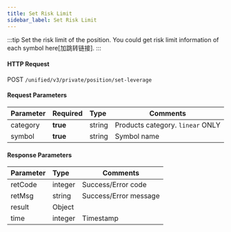 ```yaml
---
title: Set Risk Limit
sidebar_label: Set Risk Limit
---
```

:::tip
Set the risk limit of the position. You could get risk limit information of each symbol here[加跳转链接].
:::

#### HTTP Request
POST `/unified/v3/private/position/set-leverage`

#### Request Parameters
| Parameter | Required | Type | Comments|
|:----- |:-------|:-----|------ |
|category |**true** |string |Products category. `linear` ONLY |
|symbol |**true** |string |Symbol name|

#### Response Parameters
| Parameter | Type | Comments|
|:----- |:-----|----- |
|retCode |integer |Success/Error code |
|retMsg |string |Success/Error message |
|result |Object | |
|time |integer |Timestamp |
